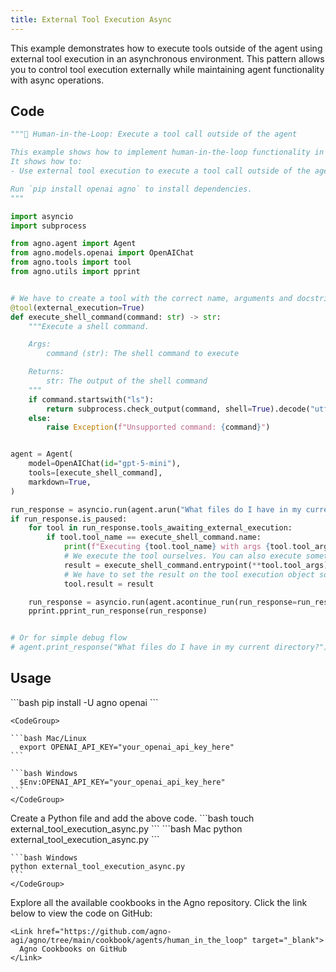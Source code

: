 ```yaml
---
title: External Tool Execution Async
---
```


This example demonstrates how to execute tools outside of the agent using external tool execution in an asynchronous environment. This pattern allows you to control tool execution externally while maintaining agent functionality with async operations.

## Code

```python external_tool_execution_async.py
"""🤝 Human-in-the-Loop: Execute a tool call outside of the agent

This example shows how to implement human-in-the-loop functionality in your Agno tools.
It shows how to:
- Use external tool execution to execute a tool call outside of the agent

Run `pip install openai agno` to install dependencies.
"""

import asyncio
import subprocess

from agno.agent import Agent
from agno.models.openai import OpenAIChat
from agno.tools import tool
from agno.utils import pprint


# We have to create a tool with the correct name, arguments and docstring for the agent to know what to call.
@tool(external_execution=True)
def execute_shell_command(command: str) -> str:
    """Execute a shell command.

    Args:
        command (str): The shell command to execute

    Returns:
        str: The output of the shell command
    """
    if command.startswith("ls"):
        return subprocess.check_output(command, shell=True).decode("utf-8")
    else:
        raise Exception(f"Unsupported command: {command}")


agent = Agent(
    model=OpenAIChat(id="gpt-5-mini"),
    tools=[execute_shell_command],
    markdown=True,
)

run_response = asyncio.run(agent.arun("What files do I have in my current directory?"))
if run_response.is_paused:
    for tool in run_response.tools_awaiting_external_execution:
        if tool.tool_name == execute_shell_command.name:
            print(f"Executing {tool.tool_name} with args {tool.tool_args} externally")
            # We execute the tool ourselves. You can also execute something completely external here.
            result = execute_shell_command.entrypoint(**tool.tool_args)  # type: ignore
            # We have to set the result on the tool execution object so that the agent can continue
            tool.result = result

    run_response = asyncio.run(agent.acontinue_run(run_response=run_response))
    pprint.pprint_run_response(run_response)


# Or for simple debug flow
# agent.print_response("What files do I have in my current directory?")
```

## Usage

<Steps>
  <Snippet file="create-venv-step.mdx" />

  <Step title="Install libraries">
    ```bash
    pip install -U agno openai
    ```
  </Step>

  <Step title="Export your OpenAI API key">

    <CodeGroup>

    ```bash Mac/Linux
      export OPENAI_API_KEY="your_openai_api_key_here"
    ```

    ```bash Windows
      $Env:OPENAI_API_KEY="your_openai_api_key_here"
    ```
    </CodeGroup> 
  </Step>

  <Step title="Create a Python file">
    Create a Python file and add the above code.
    ```bash
    touch external_tool_execution_async.py
    ```
  </Step>

  <Step title="Run Agent">
    <CodeGroup>
    ```bash Mac
    python external_tool_execution_async.py
    ```
    
    ```bash Windows  
    python external_tool_execution_async.py
    ```
    </CodeGroup>
  </Step>

  <Step title="Find All Cookbooks">
    Explore all the available cookbooks in the Agno repository. Click the link below to view the code on GitHub:

    <Link href="https://github.com/agno-agi/agno/tree/main/cookbook/agents/human_in_the_loop" target="_blank">
      Agno Cookbooks on GitHub
    </Link>
  </Step>
</Steps>